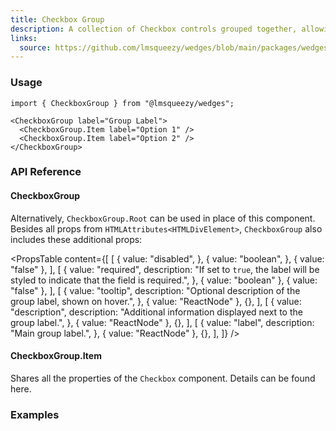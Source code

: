 ```yaml
---
title: Checkbox Group
description: A collection of Checkbox controls grouped together, allowing for the selection of multiple options within a set.
links:
  source: https://github.com/lmsqueezy/wedges/blob/main/packages/wedges/src/components/CheckboxGroup/CheckboxGroup.tsx
---
```


<PreviewComponent name="checkbox-group/preview" />

### Usage

```tsx
import { CheckboxGroup } from "@lmsqueezy/wedges";
```

```tsx showLineNumbers
<CheckboxGroup label="Group Label">
  <CheckboxGroup.Item label="Option 1" />
  <CheckboxGroup.Item label="Option 2" />
</CheckboxGroup>
```

### API Reference

#### CheckboxGroup

Alternatively, `CheckboxGroup.Root` can be used in place of this component. Besides all props from `HTMLAttributes<HTMLDivElement>`, `CheckboxGroup` also includes these additional props:

<PropsTable
  content={[
    [
      {
        value: "disabled",
      },
      {
        value: "boolean",
      },
      { value: "false" },
    ],
    [
      {
        value: "required",
        description:
          "If set to `true`, the label will be styled to indicate that the field is required.",
      },
      { value: "boolean" },
      { value: "false" },
    ],
    [
      {
        value: "tooltip",
        description: "Optional description of the group label, shown on hover.",
      },
      { value: "ReactNode" },
      {},
    ],
    [
      {
        value: "description",
        description: "Additional information displayed next to the group label.",
      },
      { value: "ReactNode" },
      {},
    ],
    [
      {
        value: "label",
        description: "Main group label.",
      },
      { value: "ReactNode" },
      {},
    ],
  ]}
/>

#### CheckboxGroup.Item

Shares all the properties of the `Checkbox` component. Details can be found <Link href="/components/checkbox#api-reference">here</Link>.

### Examples

<PreviewComponent name="checkbox-group/example-1" />
